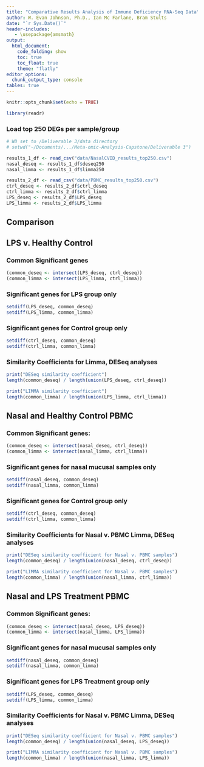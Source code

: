 ```yaml
---
title: "Comparative Results Analysis of Immune Deficiency RNA-Seq Data"
author: W. Evan Johnson, Ph.D., Ian Mc Farlane, Bram Stults
date: "`r Sys.Date()`"
header-includes:
   - \usepackage{amsmath}
output:
  html_document:
    code_folding: show
    toc: true
    toc_float: true
    theme: "flatly"
editor_options: 
  chunk_output_type: console
tables: true
---
```


```r
knitr::opts_chunk$set(echo = TRUE)

library(readr)

```

### Load top 250 DEGs per sample/group

```r
# WD set to /Deliverable 3/data directory
# setwd("~/Documents/.../Meta-omic-Analysis-Capstone/Deliverable 3")

results_1_df <- read_csv("data/NasalCVID_results_top250.csv")
nasal_deseq <- results_1_df$deseq250
nasal_limma <- results_1_df$limma250

results_2_df <- read_csv("data/PBMC_results_top250.csv")
ctrl_deseq <- results_2_df$ctrl_deseq
ctrl_limma <- results_2_df$ctrl_limma
LPS_deseq <- results_2_df$LPS_deseq
LPS_limma <- results_2_df$LPS_limma

```

## Comparison {.tabset}

## LPS v. Healthy Control {.tabset}

### Common Significant genes

```r
(common_deseq <- intersect(LPS_deseq, ctrl_deseq))
(common_limma <- intersect(LPS_limma, ctrl_limma))
```

### Significant genes for LPS group only

```r
setdiff(LPS_deseq, common_deseq)
setdiff(LPS_limma, common_limma)
```

### Significant genes for Control group only

```r
setdiff(ctrl_deseq, common_deseq)
setdiff(ctrl_limma, common_limma)
```

### Similarity Coefficients for Limma, DESeq analyses

```r
print("DESeq similarity coefficient")
length(common_deseq) / length(union(LPS_deseq, ctrl_deseq))

print("LIMMA similarity coefficient")
length(common_limma) / length(union(LPS_limma, ctrl_limma))
```

## Nasal and Healthy Control PBMC {.tabset}

### Common Significant genes:

```r

(common_deseq <- intersect(nasal_deseq, ctrl_deseq)) 
(common_limma <- intersect(nasal_limma, ctrl_limma))

```

### Significant genes for nasal mucusal samples only

```r
setdiff(nasal_deseq, common_deseq)
setdiff(nasal_limma, common_limma)
```

### Significant genes for Control group only

```r
setdiff(ctrl_deseq, common_deseq)
setdiff(ctrl_limma, common_limma)
```

### Similarity Coefficients for Nasal v. PBMC Limma, DESeq analyses

```r

print("DESeq similarity coefficient for Nasal v. PBMC samples")
length(common_deseq) / length(union(nasal_deseq, ctrl_deseq))

print("LIMMA similarity coefficient for Nasal v. PBMC samples")
length(common_limma) / length(union(nasal_limma, ctrl_limma))

```

## Nasal and LPS Treatment PBMC {.tabset}

### Common Significant genes:

```r

(common_deseq <- intersect(nasal_deseq, LPS_deseq)) 
(common_limma <- intersect(nasal_limma, LPS_limma))

```

### Significant genes for nasal mucusal samples only

```r
setdiff(nasal_deseq, common_deseq)
setdiff(nasal_limma, common_limma)
```

### Significant genes for LPS Treatment group only

```r
setdiff(LPS_deseq, common_deseq)
setdiff(LPS_limma, common_limma)
```

### Similarity Coefficients for Nasal v. PBMC Limma, DESeq analyses

```r

print("DESeq similarity coefficient for Nasal v. PBMC samples")
length(common_deseq) / length(union(nasal_deseq, LPS_deseq))

print("LIMMA similarity coefficient for Nasal v. PBMC samples")
length(common_limma) / length(union(nasal_limma, LPS_limma))

```